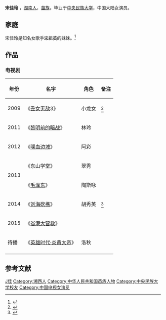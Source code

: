{{艺人<!--导演、男演员、女演员、男歌手、女歌手、节目主持-->
| 图片     = 
| 图片简介 = 
| 姓名     = 宋佳玲
| 类型     = 女演员
| 原名     = 
| 英文名   = 
| 綽號     = 
| 国籍     = {{PRC}}
| 民族     = [[苗族|苗族]]
| 出生日期 = <!-- {{birth date and age|||}} 或 {{Birth year and age|}}  -->
| 出生地点 = [[湖南省|湖南省]][[湘西土家族苗族自治州|湘西土家族苗族自治州]] 
| 逝世日期 = <!--卒年在前生年在后{{death date and age|}} -->
| 逝世地点 = 
| 职业     = 演员
| 语言     = 苗语、汉语
| 教育程度 = [[中央民族大学|中央民族大学]]
| 宗教信仰 = 
| 配偶     = <!--  {{marriage|姓名||}}  -->
| 儿女     = 
| 亲属     = [[宋祖英|宋祖英]]
| 父母     = 
| 活跃年代 = 2009年至2015年
| 代表作   = 《丑女无敌第三季》<br>《刘海砍樵》<br>《英雄时代·炎黄大帝》
| 经纪公司 = 
| 奖项     =  <!--  {{Awards|award= |year= |title= }} -->
| 网站     = <!-- {{URL|www.example.com}} -->
| IMDb     = 
}}

'''宋佳玲'''<!-- {{BD|||||catIdx=}} -->，[[湖南人|湖南人]]，[[苗族|苗族]]，毕业于[[中央民族大学|中央民族大学]]，中国大陆女演员。

==家庭==
宋佳玲是知名女歌手[[宋祖英|宋祖英]]的妹妹。<ref>{{cite news |author= |url=http://gb.cri.cn/42071/2014/08/14/782s4652854.htm |title=宋祖英妹妹清纯美照曝光 靓丽不输宋祖英(组图) |newspaper=国际在线 |date=2014-08-14 |accessdate=2014-12-27 |archive-date=2014-12-27 |archive-url=https://web.archive.org/web/20141227135547/http://gb.cri.cn/42071/2014/08/14/782s4652854.htm |dead-url=no }}</ref>

==作品==
===电视剧===
{| class="wikitable"
|-
! 年份 !! 名字  !! 角色 !! 备注
|-
|  2009 || 《[[丑女无敌|丑女无敌]]3》 || 小龙女 || <ref>{{cite news |author= |url=http://news.163.com/09/0825/15/5HIRJ417000120GR.html |title=宋祖英妹妹宋佳玲出演《丑女无敌3》 |newspaper=网易 |date=2009-08-25 |access-date=2014-12-27 |archive-url=https://web.archive.org/web/20141227133436/http://news.163.com/09/0825/15/5HIRJ417000120GR.html |archive-date=2014-12-27 |dead-url=yes }}</ref>
|- 
| 2011|| 《[[黎明前的暗战|黎明前的暗战]]》 || 林玲 || 
|-
|  2012 || 《[[喋血边城|喋血边城]]》 || 阿彩 ||
|-
|rowspan=2 |  2013  || 《东山学堂》 || 翠秀 || 
|- 
| 《[[毛泽东_(电视剧)|毛泽东]]》 || 陶斯咏 ||  
|-
|   2014 || 《[[刘海砍樵|刘海砍樵]]》 || 胡秀英 || <ref>{{cite news |author= |url=http://news.xinhuanet.com/gangao/2014-01/24/c_126057854.htm |title=《刘海砍樵》贺岁登陆央视八套 |newspaper=新华网 |date=2014-01-24 |accessdate=2014-12-27 |archive-date=2014-12-27 |archive-url=https://web.archive.org/web/20141227183433/http://news.xinhuanet.com/gangao/2014-01/24/c_126057854.htm |dead-url=no }}</ref>
|-
|  2015 || 《[[省港大营救|省港大营救]]》 ||  || 
|-
|  待播  || 《[[英雄时代·炎黄大帝|英雄时代·炎黄大帝]]》 || 洛秋 || 
|-
|}

==参考文献==
{{reflist}}

{{DEFAULTSORT:Song宋佳玲}}
[[Category:宋姓|J佳]]
[[Category:湘西人|Category:湘西人]]
[[Category:中华人民共和国苗族人物|Category:中华人民共和国苗族人物]]
[[Category:中央民族大学校友|Category:中央民族大学校友]]
[[Category:中国电视女演员|Category:中国电视女演员]]